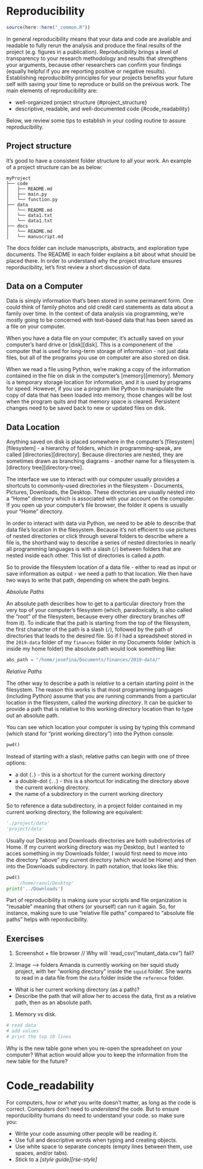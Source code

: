 # Reproducibility

```r
source(here::here("_common.R"))
```
In general reproducibility means that your data and code are available and readable to fully rerun the analysis and produce the final results of the project (e.g. figures in a publication). Reproducibility brings a level of transparency to your research methodology and results that strengthens your arguments, because other researchers can confirm your findings (equally helpful if you are reporting positive or negative results). Establishing reproducibility principles for your projects benefits your future self with saving your time to reproduce or build on the preivous work.  The main elements of reproducibility are:
 
- well-organized project structure {#project_structure}
- descriptive, readable, and well-documented code {#code_readability}

Below, we review some tips to establish in your coding routine to assure reproducibility. 


## Project structure {#project_structure}
It's good to have a consistent folder structure to all your work.
An example of a project structure can be as below: 
```
myProject
├── code
│   ├── README.md
│   ├── main.py
│   └── function.py
├── data
│   └── README.md
│   └── data1.txt
│   └── data1.txt
├── docs
│   └── README.md
│   └── manuscript.md
```

The docs folder can include manuscripts, abstracts, and exploration type documents. The README in each folder explains a bit about what should be placed there. In order to understand why the project structure ensures reporducibility, let's first review a short discussion of data.

## Data on a Computer
Data is simply information that's been stored in some permanent form. One
could think of family photos and old credit card statements as data about a
family over time. In the context of data analysis via programming, we're
mostly going to be concerned with text-based data that has been saved as
a file on your computer.

When you have a data file on your computer, it's actually saved on your
computer's hard drive or [disk][disk]. This is a componenent of the computer that
is used for long-term storage of information - not just data files, but all
of the programs you use on computer are also stored on disk.

When we read a file using Python, we're making a copy of the information
contained in the file on disk in the computer's
[memory][memory]. Memory is a temporary
storage location for information, and it is used by programs for speed.
However, if you use a program like Python to manipulate the copy of data that
has been loaded into memory, those changes will be lost when the program
quits and that memory space is cleared. Persistent changes need to be saved
back to new or updated files on disk.

## Data Location

Anything saved on disk is placed somewhere in the computer's
[filesystem][filesystem] -
a hierarchy of folders, which in programming-speak, are called
[directories][directory].
Because directories are nested, they are sometimes drawn as branching
diagrams - another name for a filesystem is [directory tree][directory-tree].

The interface we use to interact with our computer usually provides a
shortcuts to commonly-used directories in the filesystem - Documents, Pictures,
Downloads, the Desktop. These directories are usually nested into a "Home"
directory which is associated with your account on the computer. If you open
up your computer's file browser, the folder it opens is usually your "Home"
directory.

In order to interact with data via Python, we need to be able to describe that
data file's location in the filesystem. Because it's not efficient to use
pictures of nested directories or click through several folders to describe
where a file is, the shorthand way to describe a series of nested directories
in nearly all programming languages
is with a slash (`/`) between folders that are nested inside each other.
This list of directories is called a *path*.

So to provide the filesystem location of a data file - either to read as input
or save information as output - we need a path to that location. We then have
two ways to write that path, depending on where the path begins.

*Absolute Paths*

An absolute path describes how to get to a particular directory from the very
top of your computer's filesystem (which, paradoxically, is also called the
"root" of the filesystem, because every other directory branches off from it).
To indicate that the path is starting from the top of the filesystem, the
first character of the path is a slash (`/`), followed by the path of
directories that leads to the desired file. So if I had a spreadsheet stored
in the `2019-data` folder of my `finances` folder in my Documents folder
(which is inside my home folder)
the absolute path would look something like:

```python
abs_path = "/home/josefina/Documents/finances/2019-data/"
```

*Relative Paths*

The other way to describe a path is *relative* to a certain starting point
in the filesystem. The reason this works is that most programming languages
(including Python) assume that you are running commands from a particular
location in the filesystem, called the *working directory*. It can be quicker
to provide a path that is relative to this working directory location than
to type out an absolute path.

You can see which location your computer is using by typing this command (which stand for
"print working directory") into the Python console:

```python
pwd()
```

Instead of starting with a slash, relative paths can begin with one of three
options:

* a dot (`.`) - this is a shortcut for the current working directory
* a double-dot (`..`) - this is a shortcut for indicating the directory
above the current working directory.
* the name of a subdirectory in the current working directory

So to reference a data subdirectory, in a project folder contained in
my current working directory, the following are equivalent:

```python
'./project/data'
'project/data'
```

Usually our Desktop and Downloads directories are both subdirectories of
Home. If my current working directory was my Desktop, but I wanted to acces
something in my Downloads folder, I would first need to move into the
directory "above" my current directory (which would be Home) and then into
the Downloads subdirectory. In path notation, that looks like this:

```python
pwd()
    '/home/raoul/Desktop'
print('../Downloads')
```

Part of reproducibility is making sure your scripts and file organization is
"reusable" meaning that others (or yourself) can run it again. So, for instance,
making sure to use "relative file paths" compared to "absolute file paths" helps with reporducibility.  


## Exercises

1. Screenshot + file browser // Why will `read_csv("mutant_data.csv") fail?

1. Image --> folders
Amanda is currently working on her squid study project, with her "working
directory" inside the `squid` folder. She wants to read in a data file from
the `data` folder inside the `reference` folder.
- What is her current working directory (as a path)?
- Describe the path that will allow her to access the data, first as a
relative path, then as an absolute path.

1. Memory vs disk.

```python
# read data
# add values
# print the top 10 lines
```

Why is the new table gone when you re-open the spreadsheet on your computer?
What action would allow you to keep the information from the new table for the future?


# Code_readability {#code_readability}
For computers, *how* or *what* you write doesn't matter, as long as the code is correct. Computers don't need to *understand* the code. But to ensure reporducibility humans do need to understand your code. so make sure you: 

- Write your code assuming other people will be reading it.
- Use full and descriptive words when typing and creating objects.
- Use white space to separate concepts (empty lines between them, use spaces,
and/or tabs).
- Stick to a *[style guide][rse-style]*



